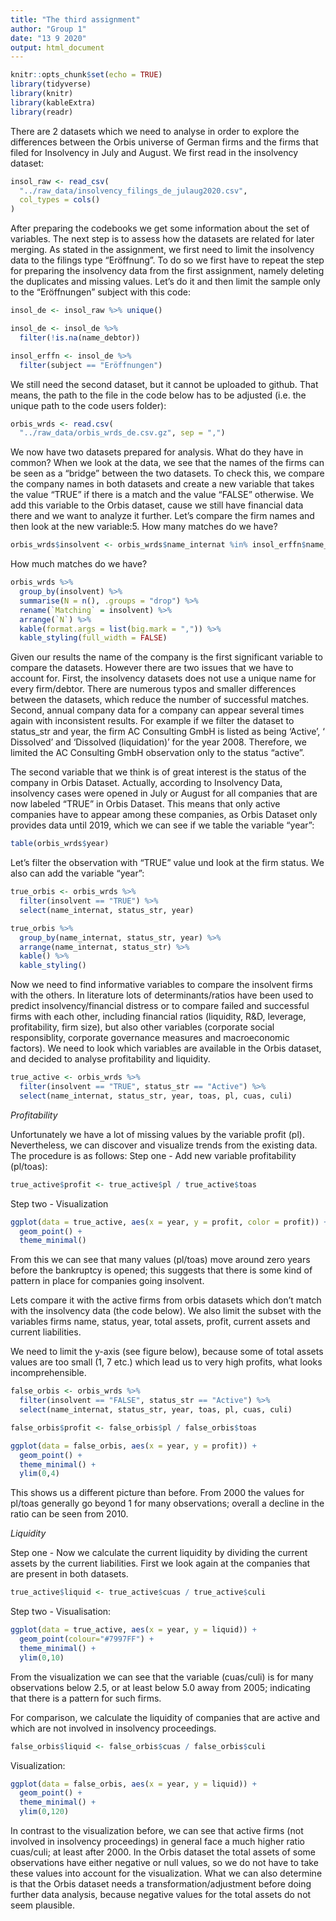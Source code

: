 ```yaml
---
title: "The third assignment"
author: "Group 1"
date: "13 9 2020"
output: html_document
---
```


```r
knitr::opts_chunk$set(echo = TRUE)
library(tidyverse)
library(knitr)
library(kableExtra)
library(readr)
```

There are 2 datasets which we need to analyse in order to explore the differences between the Orbis universe of German firms and the firms that filed for Insolvency in July and August. We first read in the insolvency dataset:

```r
insol_raw <- read_csv(
  "../raw_data/insolvency_filings_de_julaug2020.csv",
  col_types = cols()
)
```


After preparing the codebooks we get some information about the set of variables. The next step is to assess how the datasets are related for later merging. As stated in the assignment, we first need to limit the insolvency data to the filings type “Eröffnung”. To do so we first have to repeat the step for preparing the insolvency data from the first assignment, namely deleting the duplicates and missing values. Let’s do it and then limit the sample only to the “Eröffnungen” subject with this code:

```r
insol_de <- insol_raw %>% unique()

insol_de <- insol_de %>%
  filter(!is.na(name_debtor))

insol_erffn <- insol_de %>%
  filter(subject == "Eröffnungen")
```

We still need the second dataset, but it cannot be uploaded to github. That means, the path to the file in the code below has to be adjusted (i.e. the unique path to the code users folder):

```r
orbis_wrds <- read.csv(
  "../raw_data/orbis_wrds_de.csv.gz", sep = ",")
```

We now have two datasets prepared for analysis. What do they have in common? When we look at the data, we see that the names of the firms can be seen as a “bridge” between the two datasets. To check this, we compare the company names in both datasets and create a new variable that takes the value “TRUE” if there is a match and the value “FALSE” otherwise. We add this variable to the Orbis dataset, cause we still have financial data there and we want to analyze it further. Let’s compare the firm names and then look at the new variable:5. How many matches do we have?

```r
orbis_wrds$insolvent <- orbis_wrds$name_internat %in% insol_erffn$name_debtor
```

How much matches do we have?

```r
orbis_wrds %>%
  group_by(insolvent) %>%
  summarise(N = n(), .groups = "drop") %>%
  rename(`Matching` = insolvent) %>%
  arrange(`N`) %>%
  kable(format.args = list(big.mark = ",")) %>%
  kable_styling(full_width = FALSE)

```

Given our results the name of the company is the first significant variable to compare the datasets. However there are two issues that we have to account for. First, the insolvency datasets does not use a unique name for every firm/debtor. There are numerous typos and smaller differences between the datasets, which reduce the number of successful matches. Second, annual company data for a company can appear several times again with inconsistent results. For example if we filter the dataset to status_str and year, the firm AC Consulting GmbH is listed as being ‘Active’, ‘ Dissolved’ and ‘Dissolved (liquidation)’ for the year 2008. Therefore, we limited the AC Consulting GmbH observation only to the status “active”.

The second variable that we think is of great interest is the status of the company in Orbis Dataset. Actually, according to Insolvency Data, insolvency cases were opened in July or August for all companies that are now labeled “TRUE” in Orbis Dataset. This means that only active companies have to appear among these companies, as Orbis Dataset only provides data until 2019, which we can see if we table the variable “year”:

```r
table(orbis_wrds$year)
```

Let’s filter the observation with “TRUE” value und look at the firm status. We also can add the variable “year”:

```r
true_orbis <- orbis_wrds %>% 
  filter(insolvent == "TRUE") %>%
  select(name_internat, status_str, year)

true_orbis %>%
  group_by(name_internat, status_str, year) %>%
  arrange(name_internat, status_str) %>%
  kable() %>%
  kable_styling()
```

Now we need to find informative variables to compare the insolvent firms with the others. In literature lots of determinants/ratios have been used to predict insolvency/financial distress or to compare failed and successful firms with each other,  including financial ratios (liquidity, R&D, leverage, profitability, firm size), but also other variables (corporate social responsiblity, corporate governance measures and macroeconomic factors). We need to look which variables are available in the Orbis dataset, and decided to analyse profitability and liquidity.

```r
true_active <- orbis_wrds %>% 
  filter(insolvent == "TRUE", status_str == "Active") %>%
  select(name_internat, status_str, year, toas, pl, cuas, culi)
```

*Profitability*

Unfortunately we have a lot of missing values by the variable profit (pl). Nevertheless, we can discover and visualize trends from the existing data. The procedure is as follows:
Step one - Add new variable profitability (pl/toas):

```r
true_active$profit <- true_active$pl / true_active$toas
```

Step two - Visualization

```r
ggplot(data = true_active, aes(x = year, y = profit, color = profit)) +
  geom_point() +
  theme_minimal()
```

From this we can see that many values (pl/toas) move around zero years before the bankruptcy is opened; this suggests that there is some kind of pattern in place for companies going insolvent.

Lets compare it with the active firms from orbis datasets which don't match with the insolvency data (the code below). We also limit the subset with the variables firms name, status, year, total assets, profit, current assets and current liabilities. 

We need to limit the y-axis (see figure below), because some of total assets values are too small (1, 7 etc.) which lead us to very high profits, what looks incomprehensible. 

```r
false_orbis <- orbis_wrds %>% 
  filter(insolvent == "FALSE", status_str == "Active") %>%
  select(name_internat, status_str, year, toas, pl, cuas, culi)

false_orbis$profit <- false_orbis$pl / false_orbis$toas

ggplot(data = false_orbis, aes(x = year, y = profit)) +
  geom_point() +
  theme_minimal() +
  ylim(0,4)
```

This shows us a different picture than before. From 2000 the values for pl/toas generally go beyond 1 for many observations; overall a decline in the ratio can be seen from 2010.

*Liquidity*

Step one - Now we calculate the current liquidity by dividing the current assets by the current liabilities. First we look again at the companies that are present in both datasets.

```r
true_active$liquid <- true_active$cuas / true_active$culi

```

Step two - Visualisation:

```r
ggplot(data = true_active, aes(x = year, y = liquid)) +
  geom_point(colour="#7997FF") +
  theme_minimal() +
  ylim(0,10)
```

From the visualization we can see that the variable (cuas/culi) is for many observations below 2.5, or at least below 5.0 away from 2005; indicating that there is a pattern for such firms.

For comparison, we calculate the liquidity of companies that are active and which are not involved in insolvency proceedings.

```r
false_orbis$liquid <- false_orbis$cuas / false_orbis$culi
```

Visualization:

```r
ggplot(data = false_orbis, aes(x = year, y = liquid)) +
  geom_point() +
  theme_minimal() +
  ylim(0,120)
```

In contrast to the visualization before, we can see that active firms (not involved in insolvency proceedings) in general face a much higher ratio cuas/culi; at least after 2000.
In the Orbis dataset the total assets of some observations have either negative or null values, so we do not have to take these values into account for the visualization. What we can also determine is that the Orbis dataset needs a transformation/adjustment before doing further data analysis, because negative values for the total assets do not seem plausible.
